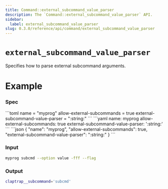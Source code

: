 ```yaml
---
title: Command::external_subcommand_value_parser
description: The `Command::external_subcommand_value_parser` API.
sidebar:
  label: external_subcommand_value_parser
slug: 0.3.0/reference/api/command/external_subcommand_value_parser
---
```



# `external_subcommand_value_parser` <LinkButton href="https://docs.rs/clap/latest/clap/struct.Command.html#method.external_subcommand_value_parser" icon="open-book" variant="minimal" />

<Badge text="since 0.1.0" size="small" />

Specifies how to parse external subcommand arguments.

# Example

### Spec

<Tabs syncKey="format">
  <TabItem label="TOML">
    ```toml
    name = "myprog"
    allow-external-subcommands = true
    external-subcommand-value-parser = ":string:"
    ```
  </TabItem>

  <TabItem label="YAML">
    ```yaml
    name: myprog
    allow-external-subcommands: true
    external-subcommand-value-parser: ':string:'
    ```
  </TabItem>

  <TabItem label="JSON">
    ```json
    {
      "name": "myprog",
      "allow-external-subcommands": true,
      "external-subcommand-value-parser": ":string:"
    }
    ```
  </TabItem>
</Tabs>

### Input

```bash
myprog subcmd --option value -fff --flag
```

### Output

```bash
claptrap__subcommand='subcmd'
```
